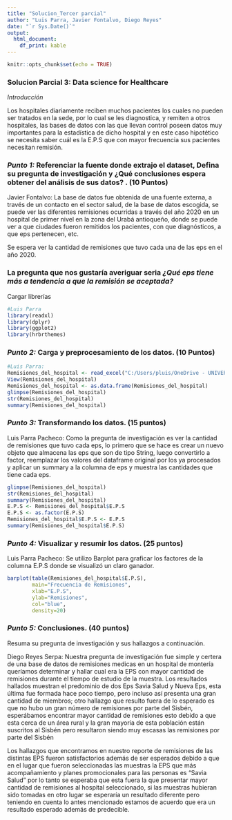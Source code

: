 ---
title: "Solucion_Tercer parcial"
author: "Luis Parra, Javier Fontalvo, Diego Reyes"
date: "`r Sys.Date()`"
output:
  html_document:
    df_print: kable
---

```{r setup, include=FALSE}
knitr::opts_chunk$set(echo = TRUE)
```

### Solucion Parcial 3: Data science for Healthcare

*Introducción*

Los hospitales diariamente reciben muchos pacientes los cuales no pueden ser tratados en la sede, por lo cual se les diagnostica, y remiten a otros hospitales, las bases de datos con las que llevan control poseen datos muy importantes para la estadística de dicho hospital y en este caso hipotético se necesita saber cuál es la E.P.S que con mayor frecuencia sus pacientes necesitan remisión.

### *Punto 1:* Referenciar la fuente donde extrajo el dataset, Defina su pregunta de investigación y ¿Qué conclusiones espera obtener del análisis de sus datos? . **(10 Puntos)**

Javier Fontalvo: La base de datos fue obtenida de una fuente externa, a través de un contacto en el sector salud, de la base de datos escogida, se puede ver las diferentes remisiones ocurridas a través del año 2020 en un hospital de primer nivel en la zona del Urabá antioqueño, donde se puede ver a que ciudades fueron remitidos los pacientes, con que diagnósticos, a que eps pertenecen, etc.

Se espera ver la cantidad de remisiones que tuvo cada una de las eps en el año 2020.

### La pregunta que nos gustaría averiguar seria *¿Qué eps tiene más a tendencia a que la remisión se aceptada?*

Cargar librerías 
```{r, warning= FALSE, message = FALSE }
#Luis Parra
library(readxl)
library(dplyr)
library(ggplot2)
library(hrbrthemes)
```

### *Punto 2:* Carga y preprocesamiento de los datos. **(10 Puntos)**

```{r, heart, warning= FALSE, message = FALSE }
#Luis Parra:
Remisiones_del_hospital <- read_excel("C:/Users/pluis/OneDrive - UNIVERSIDAD AUTONOMA DEL CARIBE/Remisiones del hospital.xlsx")
View(Remisiones_del_hospital) 
Remisiones_del_hospital <- as.data.frame(Remisiones_del_hospital)
glimpse(Remisiones_del_hospital)
str(Remisiones_del_hospital)
summary(Remisiones_del_hospital)
```

### *Punto 3:* Transformando los datos. **(15 puntos)**

Luis Parra Pacheco: Como la pregunta de investigación es ver la cantidad de remisiones que tuvo cada eps, lo primero que se hace es crear un nuevo objeto que almacena las eps que son de tipo String, luego convertirlo a factor, reemplazar los valores del dataframe original por los ya procesados y aplicar un summary a la columna de eps y muestra las cantidades que tiene cada eps.
```{r}
glimpse(Remisiones_del_hospital)
str(Remisiones_del_hospital)
summary(Remisiones_del_hospital)
E.P.S <- Remisiones_del_hospital$E.P.S
E.P.S <- as.factor(E.P.S)
Remisiones_del_hospital$E.P.S <- E.P.S
summary(Remisiones_del_hospital$E.P.S)
```

### *Punto 4:* Visualizar y resumir los datos. **(25 puntos)**

Luis Parra Pacheco: Se utilizo Barplot para graficar los factores de la columna E.P.S donde se visualizó un claro ganador.

```{r}
barplot(table(Remisiones_del_hospital$E.P.S),
        main="Frecuencia de Remisiones",
        xlab="E.P.S",
        ylab="Remisiones",
        col="blue",
        density=20)

```





### *Punto 5:* Conclusiones. **(40 puntos)**

Resuma su pregunta de investigación y sus hallazgos a continuación.

Diego Reyes Serpa: Nuestra pregunta de investigación fue simple y certera de una base de datos de remisiones medicas en un hospital de montería queríamos determinar y hallar cual era la EPS con mayor cantidad de remisiones durante el tiempo de estudio de la muestra. Los resultados hallados muestran el predominio de dos Eps Savia Salud y Nueva Eps, esta última fue formada hace poco tiempo, pero incluso así presenta una gran cantidad de miembros; otro hallazgo que resulto fuera de lo esperado es que no hubo un gran número de remisiones por parte del Sisbén, esperábamos encontrar mayor cantidad de remisiones esto debido a que esta cerca de un área rural y la gran mayoría de esta población están suscritos al Sisbén pero resultaron siendo muy escasas las remisiones por parte del Sisbén

Los hallazgos que encontramos en nuestro reporte de remisiones de las distintas EPS fueron satisfactorios además de ser esperados debido a que en el lugar que fueron seleccionadas las muestras la EPS que más acompañamiento y planes promocionales para las personas es “Savia Salud” por lo tanto se esperaba que esta fuera la que presentar mayor cantidad de remisiones al hospital seleccionado, si las muestras hubieran sido tomadas en otro lugar se esperaría un resultado diferente pero teniendo en cuenta lo antes mencionado estamos de acuerdo que era un resultado esperado además de predecible.
